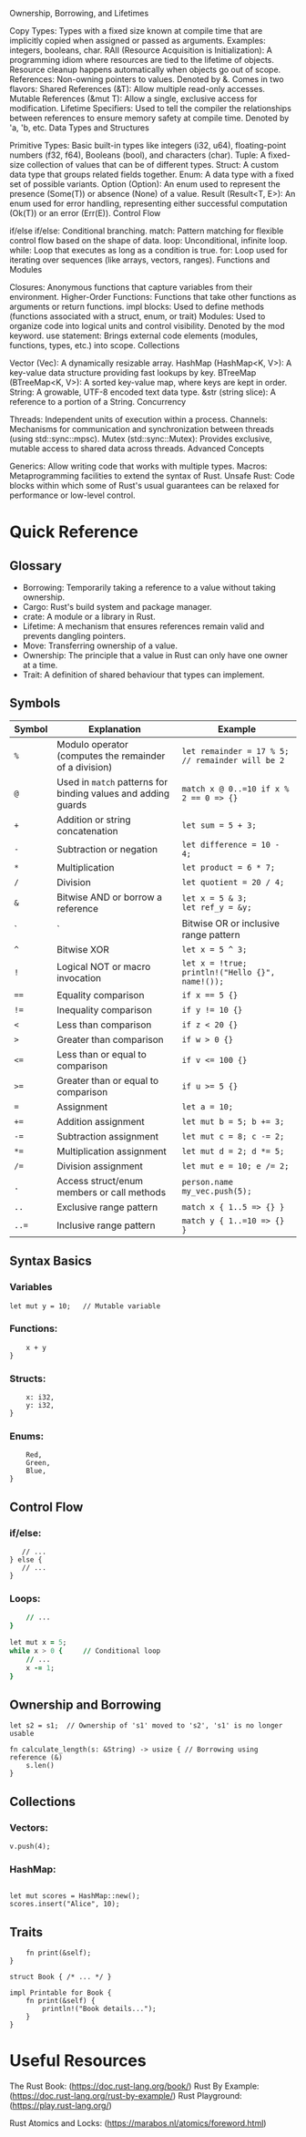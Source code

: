Ownership, Borrowing, and Lifetimes

Copy Types: Types with a fixed size known at compile time that are implicitly copied when assigned or passed as arguments. Examples: integers, booleans, char.
RAII (Resource Acquisition is Initialization): A programming idiom where resources are tied to the lifetime of objects. Resource cleanup happens automatically when objects go out of scope.
References: Non-owning pointers to values. Denoted by &. Comes in two flavors:
Shared References (&T): Allow multiple read-only accesses.
Mutable References (&mut T): Allow a single, exclusive access for modification.
Lifetime Specifiers: Used to tell the compiler the relationships between references to ensure memory safety at compile time. Denoted by 'a, 'b, etc.
Data Types and Structures

Primitive Types: Basic built-in types like integers (i32, u64), floating-point numbers (f32, f64), Booleans (bool), and characters (char).
Tuple: A fixed-size collection of values that can be of different types.
Struct: A custom data type that groups related fields together.
Enum: A data type with a fixed set of possible variants.
Option (Option<T>): An enum used to represent the presence (Some(T)) or absence (None) of a value.
Result (Result<T, E>): An enum used for error handling, representing either successful computation (Ok(T)) or an error (Err(E)).
Control Flow

if/else if/else: Conditional branching.
match: Pattern matching for flexible control flow based on the shape of data.
loop: Unconditional, infinite loop.
while: Loop that executes as long as a condition is true.
for: Loop used for iterating over sequences (like arrays, vectors, ranges).
Functions and Modules

Closures: Anonymous functions that capture variables from their environment.
Higher-Order Functions: Functions that take other functions as arguments or return functions.
impl blocks: Used to define methods (functions associated with a struct, enum, or trait)
Modules: Used to organize code into logical units and control visibility. Denoted by the mod keyword.
use statement: Brings external code elements (modules, functions, types, etc.) into scope.
Collections

Vector (Vec<T>): A dynamically resizable array.
HashMap (HashMap<K, V>): A key-value data structure providing fast lookups by key.
BTreeMap (BTreeMap<K, V>): A sorted key-value map, where keys are kept in order.
String: A growable, UTF-8 encoded text data type.
&str (string slice): A reference to a portion of a String.
Concurrency

Threads: Independent units of execution within a process.
Channels: Mechanisms for communication and synchronization between threads (using std::sync::mpsc).
Mutex (std::sync::Mutex): Provides exclusive, mutable access to shared data across threads.
Advanced Concepts

Generics: Allow writing code that works with multiple types.
Macros: Metaprogramming facilities to extend the syntax of Rust.
Unsafe Rust: Code blocks within which some of Rust's usual guarantees can be relaxed for performance or low-level control. 

# Quick Reference

## Glossary

* Borrowing: Temporarily taking a reference to a value without taking ownership.
* Cargo: Rust's build system and package manager.
* crate: A module or a library in Rust.
* Lifetime: A mechanism that ensures references remain valid and prevents dangling pointers.
* Move: Transferring ownership of a value.
* Ownership: The principle that a value in Rust can only have one owner at a time.
* Trait: A definition of shared behaviour that types can implement.

## Symbols

| Symbol | Explanation                                                  | Example                                                        |
| ------ | ------------------------------------------------------------ | -------------------------------------------------------------- |
| `%`    | Modulo operator (computes the remainder of a division)       | `let remainder = 17 % 5; // remainder will be 2`              |
| `@`    | Used in `match` patterns for binding values and adding guards | `match x @ 0..=10 if x % 2 == 0 => {}`                        |
| `+`    | Addition or string concatenation                             | `let sum = 5 + 3;`                                             |
| `-`    | Subtraction or negation                                      | `let difference = 10 - 4;`                                     |
| `*`    | Multiplication                                               | `let product = 6 * 7;`                                          |
| `/`    | Division                                                     | `let quotient = 20 / 4;`                                        |
| `&`    | Bitwise AND or borrow a reference                            | `let x = 5 & 3;` <br/> `let ref_y = &y; `                    |
| `|`    | Bitwise OR or inclusive range pattern                        | `let x = 5 | 3;` <br/> `match x { 1..=10 => {} }`              |
| `^`    | Bitwise XOR                                                  | `let x = 5 ^ 3;`                                               |
| `!`    | Logical NOT or macro invocation                              | `let x = !true;` <br/> `println!("Hello {}", name!());`         |
| `==`   | Equality comparison                                          | `if x == 5 {}`                                                 |
| `!=`   | Inequality comparison                                        | `if y != 10 {}`                                                |
| `<`    | Less than comparison                                         | `if z < 20 {}`                                                 |
| `>`    | Greater than comparison                                      | `if w > 0 {}`                                                  |
| `<=`   | Less than or equal to comparison                             | `if v <= 100 {}`                                               |
| `>=`   | Greater than or equal to comparison                          | `if u >= 5 {}`                                                 |
| `=`    | Assignment                                                   | `let a = 10;`                                                  |
| `+=`   | Addition assignment                                          | `let mut b = 5; b += 3;`                                       |
| `-=`   | Subtraction assignment                                       | `let mut c = 8; c -= 2;`                                       |
| `*=`   | Multiplication assignment                                    | `let mut d = 2; d *= 5;`                                       |
| `/=`   | Division assignment                                          | `let mut e = 10; e /= 2;`                                      |
| `.`    | Access struct/enum members or call methods                   | `person.name` <br/> `my_vec.push(5);`                         | 
| `..`   | Exclusive range pattern                                      | `match x { 1..5 => {} }`                                       |
| `..=`  | Inclusive range pattern                                      | `match y { 1..=10 => {} }`                                     | 


## Syntax Basics

### Variables

``` let x = 5;        // Immutable variable
let mut y = 10;   // Mutable variable
``` 


### Functions:

```fn add(x: i32, y: i32) -> i32 {
    x + y
}
```

### Structs:

```struct Point {
    x: i32,
    y: i32,
}
```

### Enums:

```enum Color {
    Red,
    Green,
    Blue,
}
```

## Control Flow

### if/else:

```if x > 10 {
   // ...
} else {
   // ...
}
```

### Loops:

```for i in 0..10 {  // Range loop
    // ...   
}

let mut x = 5;
while x > 0 {     // Conditional loop
    // ...
    x -= 1;
}
```

## Ownership and Borrowing

```let s1 = String::from("hello"); 
let s2 = s1;  // Ownership of 's1' moved to 's2', 's1' is no longer usable

fn calculate_length(s: &String) -> usize { // Borrowing using reference (&)
    s.len()
} 
```
## Collections

### Vectors:

```let mut v = vec![1, 2, 3];  
v.push(4);
```

### HashMap:

```use std::collections::HashMap;

let mut scores = HashMap::new();
scores.insert("Alice", 10);
```

## Traits

```trait Printable {
    fn print(&self);
}

struct Book { /* ... */ }

impl Printable for Book {
    fn print(&self) {
        println!("Book details..."); 
    }
}
```

# Useful Resources

The Rust Book: (https://doc.rust-lang.org/book/)
Rust By Example: (https://doc.rust-lang.org/rust-by-example/)
Rust Playground: (https://play.rust-lang.org/)

Rust Atomics and Locks: (https://marabos.nl/atomics/foreword.html)